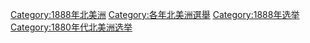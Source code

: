 [[Category:1888年北美洲|Category:1888年北美洲]]
[[Category:各年北美洲選舉|Category:各年北美洲選舉]]
[[Category:1888年选举|Category:1888年选举]]
[[Category:1880年代北美洲选举|Category:1880年代北美洲选举]]